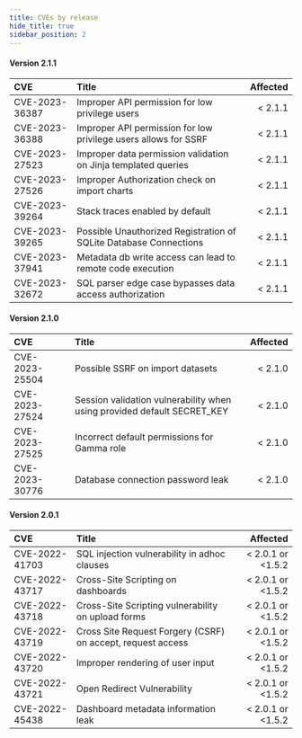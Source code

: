 ```yaml
---
title: CVEs by release
hide_title: true
sidebar_position: 2
---
```


#### Version 2.1.1

| CVE            | Title                                                                   | Affected |
|:---------------|:------------------------------------------------------------------------|---------:|
| CVE-2023-36387 | Improper API permission for low privilege users                         |  < 2.1.1 |
| CVE-2023-36388 | Improper API permission for low privilege users allows for SSRF         |  < 2.1.1 |
| CVE-2023-27523 | Improper data permission validation on Jinja templated queries          |  < 2.1.1 |
| CVE-2023-27526 | Improper Authorization check on import charts                           |  < 2.1.1 |
| CVE-2023-39264 | Stack traces enabled by default                                         |  < 2.1.1 |
| CVE-2023-39265 | Possible Unauthorized Registration of SQLite Database Connections       |  < 2.1.1 |
| CVE-2023-37941 | Metadata db write access can lead to remote code execution              |  < 2.1.1 |
| CVE-2023-32672 | SQL parser edge case bypasses data access authorization                 |  < 2.1.1 |


#### Version 2.1.0

| CVE            | Title                                                                   | Affected |
|:---------------|:------------------------------------------------------------------------|---------:|
| CVE-2023-25504 | Possible SSRF on import datasets                                        |  < 2.1.0 |
| CVE-2023-27524 | Session validation vulnerability when using provided default SECRET_KEY |  < 2.1.0 |
| CVE-2023-27525 | Incorrect default permissions for Gamma role                            |  < 2.1.0 |
| CVE-2023-30776 | Database connection password leak                                       |  < 2.1.0 |


#### Version 2.0.1

| CVE            | Title                                                       |          Affected |
|:---------------|:------------------------------------------------------------|------------------:|
| CVE-2022-41703 | SQL injection vulnerability in adhoc clauses                | < 2.0.1 or <1.5.2 |
| CVE-2022-43717 | Cross-Site Scripting on dashboards                          | < 2.0.1 or <1.5.2 |
| CVE-2022-43718 | Cross-Site Scripting vulnerability on upload forms          | < 2.0.1 or <1.5.2 |
| CVE-2022-43719 | Cross Site Request Forgery (CSRF) on accept, request access | < 2.0.1 or <1.5.2 |
| CVE-2022-43720 | Improper rendering of user input                            | < 2.0.1 or <1.5.2 |
| CVE-2022-43721 | Open Redirect Vulnerability                                 | < 2.0.1 or <1.5.2 |
| CVE-2022-45438 | Dashboard metadata information leak                         | < 2.0.1 or <1.5.2 |
